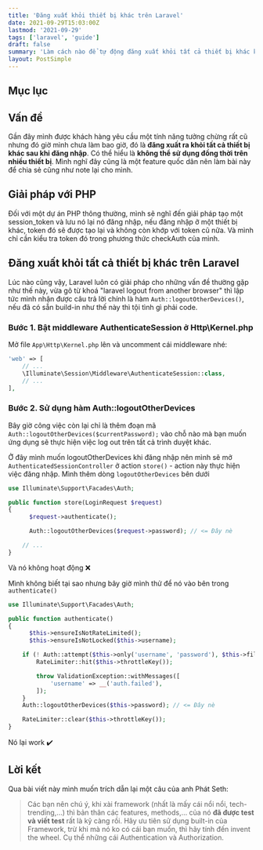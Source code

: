 ```yaml
---
title: 'Đăng xuất khỏi thiết bị khác trên Laravel'
date: 2021-09-29T15:03:00Z
lastmod: '2021-09-29'
tags: ['laravel', 'guide']
draft: false
summary: 'Làm cách nào để tự động đăng xuất khỏi tất cả thiết bị khác khi bạn đăng nhập ở một trình duyệt khác. Cách sử dụng hàm logoutOtherDevices trên Laravel'
layout: PostSimple
---
```


## Mục lục
<TOCInline toc={props.toc} exclude="Mục lục" toHeading={2} />

## Vấn đề
Gần đây mình được khách hàng yêu cầu một tính năng tưởng chừng rất cũ nhưng đó giờ mình chưa làm bao giờ, đó là **đăng xuất ra khỏi tất cả thiết bị khác sau khi đăng nhập**. Có thể hiểu là **không thể sử dụng đồng thời trên nhiều thiết bị**. Mình nghĩ đây cũng là một feature quốc dân nên làm bài này để chia sẻ cũng như note lại cho mình.

## Giải pháp với PHP
Đối với một dự án PHP thông thường, mình sẽ nghĩ đến giải pháp tạo một session_token và lưu nó lại nó đăng nhập, nếu đăng nhập ở một thiết bị khác, token đó sẽ được tạo lại và không còn khớp với token cũ nữa. Và mình chỉ cần kiểu tra token đó trong phương thức checkAuth của mình.
## Đăng xuất khỏi tất cả thiết bị khác trên Laravel
Lúc nào cũng vậy, Laravel luôn có giải pháp cho những vấn đề thường gặp như thế này, vừa gõ từ khoá "laravel logout from another browser" thì lập tức mình nhận được câu trả lời chính là hàm `Auth::logoutOtherDevices()`, nếu đã có sẵn build-in như thế này thì tội tình gì phải code.

### Bước 1. Bật middleware AuthenticateSession ở Http\Kernel.php
Mở file `App\Http\Kernel.php` lên và uncomment cái middleware nhé:
```php {3} showLineNumbers
'web' => [
    // ...
    \Illuminate\Session\Middleware\AuthenticateSession::class,
    // ...
],
```
### Bước 2. Sử dụng hàm Auth::logoutOtherDevices
Bây giờ công việc còn lại chỉ là thêm đoạn mã `Auth::logoutOtherDevices($currentPassword);` vào chỗ nào mà bạn muốn ứng dụng sẽ thực hiện việc log out trên tất cả trình duyệt khác.

Ở đây mình muốn logoutOtherDevices khi đăng nhập nên mình sẽ mở `AuthenticatedSessionController` ở action `store()` - action này thực hiện việc đăng nhập. Mình thêm dòng `logoutOtherDevices` bên dưới
```php {1, 7} showLineNumbers
use Illuminate\Support\Facades\Auth;

public function store(LoginRequest $request)
{
	  $request->authenticate();

	  Auth::logoutOtherDevices($request->password); // <= Đây nè

	// ...
}
```
Và nó không hoạt động ❌

Mình không biết  tại sao nhưng bây giờ mình thử để nó vào bên trong `authenticate()`
```php {1, 15} showLineNumbers
use Illuminate\Support\Facades\Auth;

public function authenticate()
{
	  $this->ensureIsNotRateLimited();
	  $this->ensureIsNotLocked($this->username);

	if (! Auth::attempt($this->only('username', 'password'), $this->filled('remember'))) {
		RateLimiter::hit($this->throttleKey());

		throw ValidationException::withMessages([
		    'username' => __('auth.failed'),
		]);
	}
	Auth::logoutOtherDevices($this->password); // <= Đây nè

	RateLimiter::clear($this->throttleKey());
}
```
Nó lại work ✔️

## Lời kết
Qua bài viết này mình muốn trích dẫn lại một câu của anh Phát Seth:
> Các bạn nên chú ý, khi xài framework (nhất là mấy cái nổi nổi, tech-trending,…) thì bản thân các features, methods,… của nó  **đã được test và viết test**  rất là kỹ càng rồi. Hãy ưu tiên sử dụng built-in của Framework, trừ khi mà nó ko có cái bạn muốn, thì hãy tính đến invent the wheel. Cụ thể những cái Authentication và Authorization.
